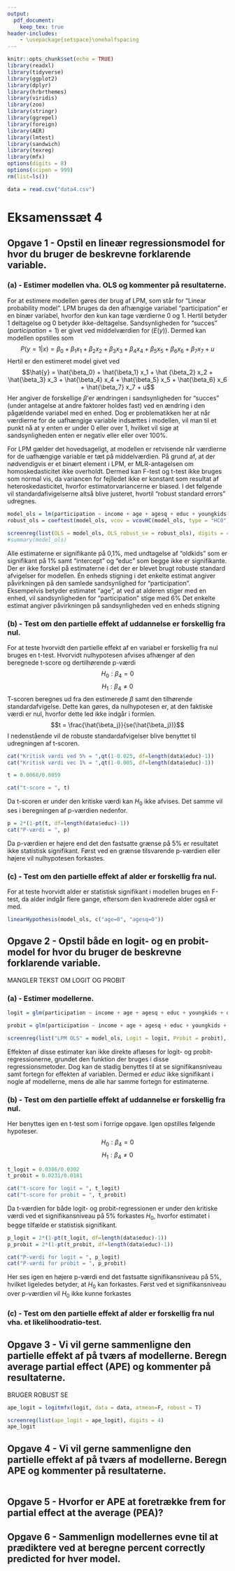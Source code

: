 ```yaml
---
output: 
  pdf_document:
    keep_tex: true
header-includes:
    - \usepackage{setspace}\onehalfspacing
---
```


```r
knitr::opts_chunk$set(echo = TRUE)
library(readxl)
library(tidyverse)
library(ggplot2)
library(dplyr)
library(hrbrthemes)
library(viridis)
library(zoo)
library(stringr)
library(ggrepel)
library(foreign)
library(AER)
library(lmtest)
library(sandwich)
library(texreg)
library(mfx)
options(digits = 8)
options(scipen = 999)
rm(list=ls())
```

```r
data = read.csv("data4.csv")
```

# Eksamenssæt 4

## Opgave 1 - Opstil en lineær regressionsmodel for \textit{participation} hvor du bruger de beskrevne forklarende variable.

### (a) - Estimer modellen vha. OLS og kommenter på resultaterne.

For at estimere modellen gøres der brug af LPM, som står for "Linear probability model". LPM bruges da den afhængige variabel "participation" er en binær variabel, hvorfor den kun kan tage værdierne 0 og 1. Hertil betyder 1 deltagelse og 0 betyder ikke-deltagelse. Sandsynligheden for "succes" ($participation = 1$) er givet ved middelværdien for ($E(y)$). Dermed kan modellen opstilles som $$P(y = 1|x) = \beta_0 + \beta_1 x_1 + \beta_2 x_2 + \beta_3 x_3 + \beta_4 x_4 + \beta_5 x_5 + \beta_6 x_6 + \beta_7 x_7 + u$$Hertil er den estimeret model givet ved $$\hat{y} = \hat{\beta_0} + \hat{\beta_1} x_1 + \hat {\beta_2} x_2 + \hat{\beta_3} x_3 + \hat{\beta_4} x_4 + \hat{\beta_5} x_5 + \hat{\beta_6} x_6 + \hat{\beta_7} x_7 + u$$Her angiver de forskellige $\beta$'er ændringen i sandsynligheden for "succes" (under antagelse at andre faktorer holdes fast) ved en ændring i den pågældende variabel med en enhed. Dog er problematikken her at når værdierne for de uafhængige variable indsættes i modellen, vil man til et punkt nå at y enten er under 0 eller over 1, hvilket vil sige at sandsynligheden enten er negativ eller eller over 100\%.

For LPM gælder det hovedsageligt, at modellen er retvisende når værdierne for de uafhængige variable er tæt på middelværdien. På grund af, at der nødvendigvis er et binært element i LPM, er MLR-antagelsen om homoskedasticitet ikke overholdt. Dermed kan F-test og t-test ikke bruges som normal vis, da variancen for fejlledet ikke er konstant som resultat af heteroskedasticitet, hvorfor estimatorvariancerne er biased. I det følgende vil standardafivigelserne altså blive justeret, hvortil "robust standard errors" udregnes.

```r
model_ols = lm(participation ~ income + age + agesq + educ + youngkids + oldkids + foreign, data = data)
robust_ols = coeftest(model_ols, vcov = vcovHC(model_ols, type = "HC0")) #robuste standard afvigelser

screenreg(list(OLS = model_ols, OLS_robust_se = robust_ols), digits = 4)
#summary(model_ols)
```
Alle estimaterne er signifikante på 0,1\%, med undtagelse af "oldkids" som er signifikant på 1\% samt "intercept" og "educ" som begge ikke er signifikante. 
Der er ikke forskel på estimaterne i det der er blevet brugt robuste standard afvigelser for modellen.
Én enheds stigning i det enkelte estimat angiver påvirkningen på den samlede sandsynlighed for "participation". Eksempelvis betyder estimatet "age", at ved at alderen stiger med en enhed, vil sandsynligheden for "participation" stige med 6\%
Det enkelte estimat angiver påvirkningen på sandsynligheden ved en enheds stigning 

### (b) - Test om den partielle effekt af uddannelse er forskellig fra nul.

For at teste hvorvidt den partielle effekt af en variabel er forskellig fra nul bruges en t-test. Hvorvidt nulhypotesen afvises afhænger af den beregnede t-score og dertilhørende p-værdi $$H_0: \beta_4 = 0$$ $$H_1: \beta_4 \neq 0$$ T-scoren beregnes ud fra den estimerede $\beta$ samt den tilhørende standardafvigelse. Dette kan gøres, da nulhypotesen er, at den faktiske værdi er nul, hvorfor dette led ikke indgår i formlen. $$t = \frac{\hat{\beta_j}}{se(\hat{\beta_j})}$$ I nedenstående vil de robuste standardafvigelser blive benyttet til udregningen af t-scoren.

```r
cat("Kritisk værdi ved 5% = ",qt(1-0.025, df=length(data$educ)-1))
cat("Kritisk værdi vec 1% = ",qt(1-0.005, df=length(data$educ)-1))
```

```r
t = 0.0068/0.0059
```

```r
cat("t-score = ", t)
```

Da t-scoren er under den kritiske værdi kan $H_0$ ikke afvises. Det samme vil ses i beregningen af p-værdien nedenfor.

```r
p = 2*(1-pt(t, df=length(data$educ)-1))
cat("P-værdi = ", p)
```

Da p-værdien er højere end det den fastsatte grænse på 5% er resultatet ikke statistisk signifikant. Først ved en grænse tilsvarende p-værdien eller højere vil nulhypotesen forkastes.

### (c) - Test om den partielle effekt af alder er forskellig fra nul.

For at teste hvorvidt alder er statistisk signifikant i modellen bruges en F-test, da alder indgår flere gange, eftersom den kvadrerede alder også er med.

```r
linearHypothesis(model_ols, c("age=0", "agesq=0"))
```

## Opgave 2 - Opstil både en logit- og en probit-model for \textit{participation} hvor du bruger de beskrevne forklarende variable.

MANGLER TEKST OM LOGIT OG PROBIT

### (a) - Estimer modellerne.

```r
logit = glm(participation ~ income + age + agesq + educ + youngkids + oldkids + foreign, family = binomial(link = "logit"), data = data)
```

```r
probit = glm(participation ~ income + age + agesq + educ + youngkids + oldkids + foreign, family = binomial(link = "probit"), data = data)
```

```r
screenreg(list("LPM OLS" = model_ols, Logit = logit, Probit = probit), digits = 4)
```

Effekten af disse estimater kan ikke direkte aflæses for logit- og probit-regressionerne, grundet den funktion der bruges i disse regressionsmetoder. Dog kan de stadig benyttes til at se signifikansniveau samt fortegn for effekten af variablen. Dermed er $educ$ ikke signifikant i nogle af modellerne, mens de alle har samme fortegn for estimaterne.

### (b) - Test om den partielle effekt af uddannelse er forskellig fra nul.

Her benyttes igen en t-test som i forrige opgave. Igen opstilles følgende hypoteser. $$H_0: \beta_4 = 0$$ $$H_1: \beta_4 \neq 0$$

```r
t_logit = 0.0386/0.0302
t_probit = 0.0231/0.0181
```

```r
cat("t-score for logit = ", t_logit)
cat("t-score for probit = ", t_probit)
```

Da t-værdien for både logit- og probit-regressionen er under den kritiske værdi ved et signifikansniveau på 5% forkastes $H_0$, hvorfor estimatet i begge tilfælde er statistisk signifikant.

```r
p_logit = 2*(1-pt(t_logit, df=length(data$educ)-1))
p_probit = 2*(1-pt(t_probit, df=length(data$educ)-1))
```

```r
cat("P-værdi for logit = ", p_logit)
cat("P-værdi for probit = ", p_probit)
```

Her ses igen en højere p-værdi end det fastsatte signifikansniveau på 5%, hvilket ligeledes betyder, at $H_0$ kan forkastes. Først ved et signifikansniveau over p-værdien vil $H_0$ ikke kunne forkastes

### (c) - Test om den partielle effekt af alder er forskellig fra nul vha. et likelihoodratio-test.

## Opgave 3 - Vi vil gerne sammenligne den partielle effekt af \textit{income} på tværs af modellerne. Beregn average partial effect (APE) og kommenter på resultaterne.

BRUGER ROBUST SE

```r
ape_logit = logitmfx(logit, data = data, atmean=F, robust = T)

screenreg(list(ape_logit = ape_logit), digits = 4)
ape_logit
```

## Opgave 4 - Vi vil gerne sammenligne den partielle effekt af \textit{foreign} på tværs af modellerne. Beregn APE og kommenter på resultaterne.

```r
```

## Opgave 5 - Hvorfor er APE at foretrække frem for partial effect at the average (PEA)?

## Opgave 6 - Sammenlign modellernes evne til at prædiktere ved at beregne percent correctly predicted for hver model.
